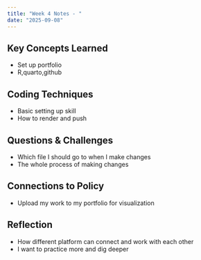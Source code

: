 ```yaml
---
title: "Week 4 Notes - "
date: "2025-09-08"
---
```


## Key Concepts Learned
- Set up portfolio
- R,quarto,github

## Coding Techniques
- Basic setting up skill
- How to render and push

## Questions & Challenges
- Which file I should go to when I make changes
- The whole process of making changes

## Connections to Policy
- Upload my work to my portfolio for visualization

## Reflection
- How different platform can connect and work with each other
- I want to practice more and dig deeper

